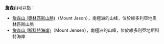 '''詹森山'''可以指：

*[[詹森山_(奧林匹斯山脈)|詹森山 (奧林匹斯山脈)]]（Mount Jason），南極洲的山峰，位於維多利亞地奧林匹斯山脈
*[[詹森山_(斯科特海岸)|詹森山 (斯科特海岸)]]（Mount Jensen），南極洲的山峰，位於維多利亞地斯科特海岸
{{Disambig|Cat=三字译名消歧义}}